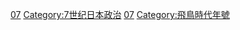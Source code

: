 [[Category:7世纪年号|07]]
[[Category:7世纪日本政治|Category:7世纪日本政治]]
[[Category:各世纪日本年号|07]]
[[Category:飛鳥時代年號|Category:飛鳥時代年號]]